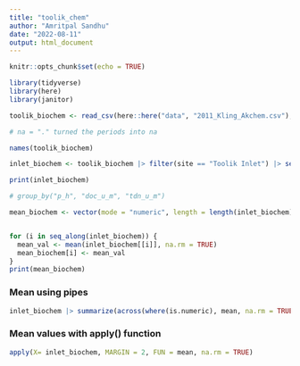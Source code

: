 ```yaml
---
title: "toolik_chem"
author: "Amritpal Sandhu"
date: "2022-08-11"
output: html_document
---
```


```r
knitr::opts_chunk$set(echo = TRUE)
```

```r
library(tidyverse)
library(here)
library(janitor)
```

```r
toolik_biochem <- read_csv(here::here("data", "2011_Kling_Akchem.csv"), na = ".") %>% clean_names()

# na = "." turned the periods into na
```

```r
names(toolik_biochem)

inlet_biochem <- toolik_biochem |> filter(site == "Toolik Inlet") |> select("p_h", "doc_u_m", "tdn_u_m")

print(inlet_biochem)  

# group_by("p_h", "doc_u_m", "tdn_u_m") 

mean_biochem <- vector(mode = "numeric", length = length(inlet_biochem))


for (i in seq_along(inlet_biochem)) {
  mean_val <- mean(inlet_biochem[[i]], na.rm = TRUE)
  mean_biochem[i] <- mean_val
}
print(mean_biochem)
```

### Mean using pipes

```r
inlet_biochem |> summarize(across(where(is.numeric), mean, na.rm = TRUE))
```

### Mean values with apply() function

```r
apply(X= inlet_biochem, MARGIN = 2, FUN = mean, na.rm = TRUE)
```

